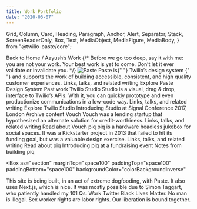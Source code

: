 ```yaml
---
title: Work Portfolio
date: "2020-06-07"
---
```



  Grid,
  Column,
  Card,
  Heading,
  Paragraph,
  Anchor,
  Alert,
  Separator,
  Stack,
  ScreenReaderOnly,
  Box,
  Text,
  MediaObject,
  MediaFigure,
  MediaBody,
} from "@twilio-paste/core";

<Grid gutter="space40">
  <Column span={6} offset={1}>
    <Box>
      <Stack orientation="horizontal" spacing="space30">
        <Link href="/" passHref>
          <Anchor>
            <ScreenReaderOnly>Back to</ScreenReaderOnly> Home
          </Anchor>
        </Link>
        <Text as="span">/</Text>
      </Stack>
    </Box>
    <Heading as="h1" variant="heading10">
      Aayush&rsquo;s Work
    </Heading>
    {/* <Paragraph>Before we go too deep, say it with me: you are not your work. Your best work is yet to come. Don&rsquo;t let it ever validate or invalidate you.</Paragraph> */}
  </Column>
</Grid>

<Box marginTop="space160">
  <Grid gutter="space40">
    <Column span={5} offset={1}>
      <MediaObject as="div">
        <MediaFigure as="div" spacing="space60">
          <Box
            backgroundColor="colorBackgroundDark"
            height="sizeIcon100"
            width="sizeIcon100"
          >
            <img src="/paste/paste.svg" alt="Paste" />
          </Box>
        </MediaFigure>
        <MediaBody as="div">
          <Heading as="h2" variant="heading30">
            Paste is{" "}
            <Box as="span" backgroundColor="colorBackgroundBrandHighlight">
              Twilio&rsquo;s design system
            </Box>{" "}
            and supports the work of building accessible, consistent, and high
            quality customer experiences.
          </Heading>
        </MediaBody>
      </MediaObject>
    </Column>
    <Column span={5}>
      <Heading as="h3" variant="heading60">
        Links, talks, and related writing
      </Heading>
      <Stack orientation="vertical" spacing="space30">
        <Link href="//paste.twilio.design" passHref>
          <Anchor>Explore Paste Design System</Anchor>
        </Link>
      </Stack>
    </Column>
  </Grid>
</Box>

<Box marginTop="space80">
  <Grid>
    <Column span={11} offset={1}>
      <Heading as="h3" variant="heading30">
        Past work
      </Heading>
    </Column>
  </Grid>
</Box>

<Box marginTop="space120">
  <Grid gutter="space10">
    <Column span={3} offset={1}>
      <Heading as="h2" variant="heading50">
        Twilio Studio
      </Heading>
      <Paragraph>
        Studio is a visual, drag &amp; drop, interface to Twilio&rsquo;s APIs.
        With it, you can quickly prototype and even productionize communications
        in a low-code way.
      </Paragraph>
    </Column>
    <Column span={5}>
      <Heading as="h3" variant="heading60">
        Links, talks, and related writing
      </Heading>
      <Stack orientation="vertical" spacing="space30">
        <Link href="//www.twilio.com/studio" passHref>
          <Anchor>Explore Twilio Studio</Anchor>
        </Link>
        <Link href="//youtu.be/VBjVi4mV0Qk" passHref>
          <Anchor>Introducing Studio at Signal Conference 2017, London</Anchor>
        </Link>
      </Stack>
    </Column>
  </Grid>
</Box>

<Box marginTop="space160">
  <Grid>
    <Column span={11} offset={1}>
      <Heading as="h3" variant="heading30">
        Archive content
      </Heading>
    </Column>
  </Grid>
</Box>

<Box marginTop="space120">
  <Grid gutter="space10">
    <Column span={3} offset={1}>
      <Heading as="h2" variant="heading50">
        Vouch
      </Heading>
      <Paragraph>
        Vouch was a lending startup that hypothesized an alternate solution for credit-worthiness.
      </Paragraph>
    </Column>
    <Column span={5}>
      <Heading as="h3" variant="heading60">
        Links, talks, and related writing
      </Heading>
      <Stack orientation="vertical" spacing="space30">
        <Link href="//aayushisin.netlify.app/#vouch" passHref>
          <Anchor>Read about Vouch</Anchor>
        </Link>
      </Stack>
    </Column>
  </Grid>
</Box>

<Box marginTop="space120">
  <Grid gutter="space10">
    <Column span={3} offset={1}>
      <Heading as="h2" variant="heading50">
        piq
      </Heading>
      <Paragraph>
        piq is a hardware headless jukebox for social spaces. It was a
        Kickstarter project in 2013 that failed to hit its funding goal, but was
        a valuable design exercise.
      </Paragraph>
    </Column>
    <Column span={5}>
      <Heading as="h3" variant="heading60">
        Links, talks, and related writing
      </Heading>
      <Stack orientation="vertical" spacing="space30">
        <Link href="//aayushisin.netlify.app/#piq" passHref>
          <Anchor>Read about piq</Anchor>
        </Link>
        <Link href="//youtu.be/eIMHxpT_cjc" passHref>
          <Anchor>Introducing piq at a fundraising event</Anchor>
        </Link>
        <Link href="//medium.com/design-startups/a12142e9ab28" passHref>
          <Anchor>Notes from building piq</Anchor>
        </Link>
      </Stack>
    </Column>
  </Grid>
</Box>

<Box as="section"
  marginTop="space100"
  paddingTop="space100"
  paddingBottom="space100"
  backgroundColor="colorBackgroundInverse"
>
  <Grid gutter="space40">
    <Column span={3} offset={1}>
      <Text
        as="p"
        color="colorTextInverse"
      >
        This site is being built, in an act of extreme dogfooding, with <Link href="//paste.twilio.design/" passHref><Text
        as="a" color="colorTextInverse">Paste</Text></Link>. It also uses <Link href="//nextjs.org/" passHref><Text
        as="a" color="colorTextInverse">Next.js</Text></Link>, which is nice. It was mostly possible due to <Link href="//simontaggart.com/" passHref><Text
        as="a" color="colorTextInverse">Simon Taggart</Text></Link>, who patiently handled my 101 Qs.
      </Text>
    </Column>
    <Column span={2} offset={1}>
      <Box>
        <Stack orientation="vertical" spacing="space30">
          <Link href="/work" passHref> 
            <Text as="a" color="colorTextInverse">Work</Text>
          </Link>
          <Link href="//twitter.com/aayush" passHref> 
            <Text as="a" color="colorTextInverse">Twitter</Text>
          </Link>
        </Stack>
      </Box>
    </Column>
    <Column span={3}>
      <Box>
        <Stack orientation="vertical" spacing="space30">
          <Text as="p" color="colorTextInverse">Black Lives Matter.</Text>
          <Text as="p" color="colorTextInverse">No man is illegal.</Text>
          <Text as="p" color="colorTextInverse">Sex worker rights are labor rights.</Text>
          <Text as="p" color="colorTextInverse">Our liberation is bound together.</Text>
        </Stack>
      </Box>
    </Column>
  </Grid>
</Box>
